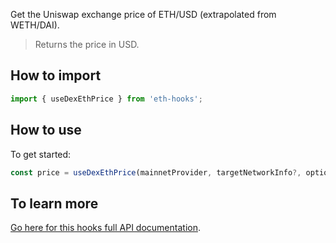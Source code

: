 Get the Uniswap exchange price of ETH/USD (extrapolated from WETH/DAI).

> Returns the price in USD.

## How to import

```typescript
import { useDexEthPrice } from 'eth-hooks';
```

## How to use

To get started:

```typescript
const price = useDexEthPrice(mainnetProvider, targetNetworkInfo?, options?): THookResult<number>;
```

## To learn more

[Go here for this hooks full API documentation](../../api/modules/Hooks#usedexethprice).
